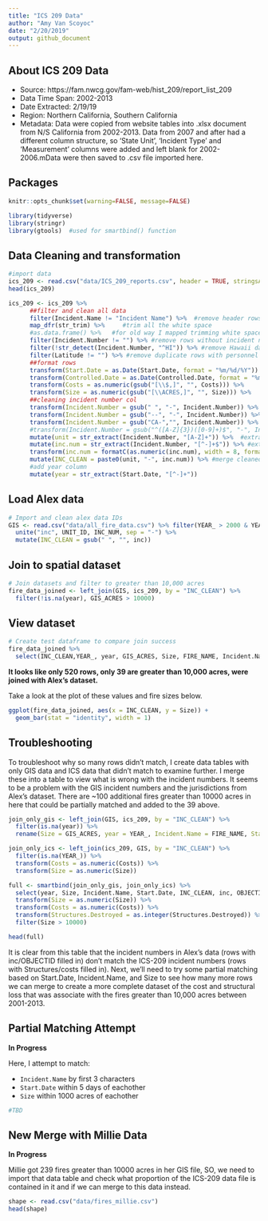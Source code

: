 ```yaml
---
title: "ICS 209 Data"
author: "Amy Van Scoyoc"
date: "2/20/2019"
output: github_document
---
```


## About ICS 209 Data

* Source: https://fam.nwcg.gov/fam-web/hist_209/report_list_209
* Data Time Span: 2002-2013
* Date Extracted: 2/19/19
* Region: Northern California, Southern California
* Metadata: Data were copied from website tables into .xlsx document from N/S California from 2002-2013.  Data from 2007 and after had a different column structure, so 'State Unit', 'Incident Type' and 'Measurement' columns were added and left blank for 2002-2006.mData were then saved to .csv file imported here.

## Packages

```r
knitr::opts_chunk$set(warning=FALSE, message=FALSE)
```


```r
library(tidyverse)
library(stringr)
library(gtools)  #used for smartbind() function
```


## Data Cleaning and transformation

```r
#import data
ics_209 <- read.csv("data/ICS_209_reports.csv", header = TRUE, stringsAsFactors = FALSE)
head(ics_209)

ics_209 <- ics_209 %>% 
      ##filter and clean all data
      filter(Incident.Name != "Incident Name") %>%  #remove header rows from sheet 
      map_dfr(str_trim) %>%     #trim all the white space
      #as.data.frame() %>%   #for old way I mapped trimming white space, ignore
      filter(Incident.Number != "") %>% #remove rows without incident numbers
      filter(!str_detect(Incident.Number, "^HI")) %>% #remove Hawaii data
      filter(Latitude != "") %>% #remove duplicate rows with personnel names
      ##format rows
      transform(Start.Date = as.Date(Start.Date, format = "%m/%d/%Y")) %>% 
      transform(Controlled.Date = as.Date(Controlled.Date, format = "%m/%d/%Y")) %>% 
      transform(Costs = as.numeric(gsub("[\\$,]", "", Costs))) %>%
      transform(Size = as.numeric(gsub("[\\ACRES,]", "", Size))) %>% 
      ##cleaning incident number col
      transform(Incident.Number = gsub(" ", "-", Incident.Number)) %>% #substitute white space for dash
      transform(Incident.Number = gsub("--", "-", Incident.Number)) %>% #remove any double dash instances
      transform(Incident.Number = gsub("CA-","", Incident.Number)) %>% #remove CAs from incident num.
      #transform(Incident.Number = gsub("^([A-Z]{3})([0-9]+)$", "-", Incident.Number)) %>%  #add dash ids (not working)
      mutate(unit = str_extract(Incident.Number, "[A-Z]+")) %>%  #extract unit from incident num.
      mutate(inc.num = str_extract(Incident.Number, "[^-]+$")) %>% #extract unit numbers
      transform(inc.num = formatC(as.numeric(inc.num), width = 8, format = "d", flag = "0")) %>% #pad to 8 digits
      mutate(INC_CLEAN = paste0(unit, "-", inc.num)) %>% #merge cleaned numbers 
      #add year column
      mutate(year = str_extract(Start.Date, "[^-]+"))
```


## Load Alex data

```r
# Import and clean alex data IDs
GIS <- read.csv("data/all_fire_data.csv") %>% filter(YEAR_ > 2000 & YEAR_ < 2014) %>% 
  unite("inc", UNIT_ID, INC_NUM, sep = "-") %>% 
  mutate(INC_CLEAN = gsub(" ", "", inc))
```

## Join to spatial dataset

```r
# Join datasets and filter to greater than 10,000 acres
fire_data_joined <- left_join(GIS, ics_209, by = "INC_CLEAN") %>% 
  filter(!is.na(year), GIS_ACRES > 10000) 
```

## View dataset

```r
# Create test dataframe to compare join success
fire_data_joined %>% 
  select(INC_CLEAN,YEAR_, year, GIS_ACRES, Size, FIRE_NAME, Incident.Name, Structures.Destroyed, Costs) 
```

**It looks like only 520 rows, only 39 are greater than 10,000 acres, were joined with Alex's dataset.**

Take a look at the plot of these values and fire sizes below.

```r
ggplot(fire_data_joined, aes(x = INC_CLEAN, y = Size)) +
  geom_bar(stat = "identity", width = 1)
```


## Troubleshooting

To troubleshoot why so many rows didn't match, I create data tables with only GIS data and ICS data that didn't match to examine further. I merge these into a table to view what is wrong with the incident numbers. It seems to be a problem with the GIS incident numbers and the jurisdictions from Alex's dataset.  There are ~100 additional fires greater than 10000 acres in here that could be partially matched and added to the 39 above.

```r
join_only_gis <- left_join(GIS, ics_209, by = "INC_CLEAN") %>% 
  filter(is.na(year)) %>% 
  rename(Size = GIS_ACRES, year = YEAR_, Incident.Name = FIRE_NAME, Start.Date = ALARM_DATE)

join_only_ics <- left_join(ics_209, GIS, by = "INC_CLEAN") %>% 
  filter(is.na(YEAR_)) %>% 
  transform(Costs = as.numeric(Costs)) %>%
  transform(Size = as.numeric(Size)) 

full <- smartbind(join_only_gis, join_only_ics) %>% 
  select(year, Size, Incident.Name, Start.Date, INC_CLEAN, inc, OBJECTID, Structures.Destroyed, Costs) %>% 
  transform(Size = as.numeric(Size)) %>% 
  transform(Costs = as.numeric(Costs)) %>% 
  transform(Structures.Destroyed = as.integer(Structures.Destroyed)) %>% 
  filter(Size > 10000) 

head(full)
```

It is clear from this table that the incident numbers in Alex's data (rows with inc/OBJECTID filled in) don't match the ICS-209 incident numbers (rows with Structures/costs filled in).  Next, we'll need to try some partial matching based on Start.Date, Incident.Name, and Size to see how many more rows we can merge to create a more complete dataset of the cost and structural loss that was associate with the fires greater than 10,000 acres between 2001-2013. 


## Partial Matching Attempt

**In Progress**

Here, I attempt to match: 

- `Incident.Name` by first 3 characters
- `Start.Date` within 5 days of eachother
- `Size` within 1000 acres of eachother

```r
#TBD
```


## New Merge with Millie Data 

**In Progress**

Millie got 239 fires greater than 10000 acres in her GIS file, SO, we need to import that data table and check what proportion of the ICS-209 data file is contained in it and if we can merge to this data instead. 

```r
shape <- read.csv("data/fires_millie.csv") 
head(shape)
```








